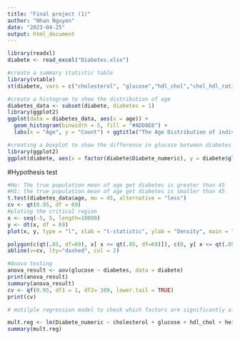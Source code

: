 ---
title: "Final project (1)"
author: "Nhan Nguyen"
date: "2023-04-25"
output: html_document
---

```{r}
library(readxl)
diabete <- read_excel("Diabetes.xlsx")
```


```{r}

#create a summary statistic table
library(vtable)
st(diabete, vars = c("cholesterol", "glucose","hdl_chol","chol_hdl_ratio","age","height","weight","bmi","systolic_bp","diastolic_bp","waist","hip","waist_hip_ratio"))
```
```{r}
#create a histogram to show the distribution of age
diabetes_data <- subset(diabete, diabetes = 1)
library(ggplot2)
ggplot(data = diabetes_data, aes(x = age)) +
  geom_histogram(binwidth = 5, fill = "#ADD8E6") +
  labs(x = "Age", y = "Count") + ggtitle("The Age Distribution of individuals with diabetes")
```


```{r}
#creating a boxplot to show the difference in glucose between diabetes and non-diabetes
library(ggplot2)
ggplot(diabete, aes(x = factor(diabete$Diabete_numeric), y = diabete$glucose, fill = factor(diabete$Diabete_numeric))) + geom_boxplot() + xlab("Diabetes Status") + ylab("Glucose Levels") + ggtitle("Difference in Glucose Levels between Diabetes and Non-Diabetes Individuals") + labs(fill = "Diabetes Status\n0 = non-diabetes\n1 = diabetes")+ theme_minimal()
```

#Hypothesis test
```{r}
#Ho: The true population mean of age get diabetes is greater than 45 
#H1: the true population mean of age get diabetes is smaller than 45
t.test(diabetes_data$age, mu = 45, alternative = "less")
cv <- qt(0.95, df = 69)
#ploting the critical region 
x <- seq(-5, 5, length=10000)
y <- dt(x, df = 69)
plot(x, y, type = "l", xlab = "t-statistic", ylab = "Density", main = "Critical region of the one-sided test with df = 69 and alpha = 5%")

polygon(c(qt(.05, df=69), x[ x <= qt(.05, df=69)]), c(0, y[ x <= qt(.05, df=69)]), col = "lightblue")
abline(v=cv, lty="dashed", col = 2)
```

```{r}
#Anova testing 
anova_result <- aov(glucose ~ diabetes, data = diabete)
print(anova_result)
summary(anova_result)
cv <- qf(0.95, df1 = 1, df2= 389, lower.tail = TRUE)
print(cv)
```


```{r}
# mutilple regression model to check which factors are significantly affected to diabetes

mult.reg <- lm(Diabete_numeric ~ cholesterol + glucose + hdl_chol + height + weight + bmi + systolic_bp + diastolic_bp + waist + hip, data = diabete)
summary(mult.reg)

```






